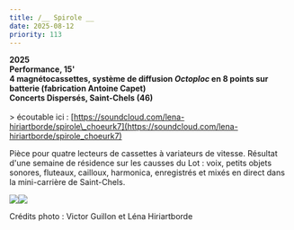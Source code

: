 ```yaml
---
title: /__ Spirole __
date: 2025-08-12
priority: 113
---
```

**2025**\
**Performance, 15'**\
**4 magnétocassettes, système de diffusion *Octoploc* en 8 points sur batterie (fabrication Antoine Capet)**\
**Concerts Dispersés, Saint-Chels (46)**\
\
\> écoutable ici : [https://soundcloud.com/lena-hiriartborde/spirole\_choeurk7](https://soundcloud.com/lena-hiriartborde/spirole_choeurk7)

Pièce pour quatre lecteurs de cassettes à variateurs de vitesse. Résultat d'une semaine de résidence sur les causses du Lot : voix, petits objets sonores, fluteaux, cailloux, harmonica, enregistrés et mixés en direct dans la mini-carrière de Saint-Chels.



![](src/assets/images/projects/spirole/dispersion_2025_EDSC00024_R2_credit_victor_guillon_webb.jpg)![](src/assets/images/projects/spirole/4_20250804_181858.jpg)

Crédits photo : Victor Guillon et Léna Hiriartborde
